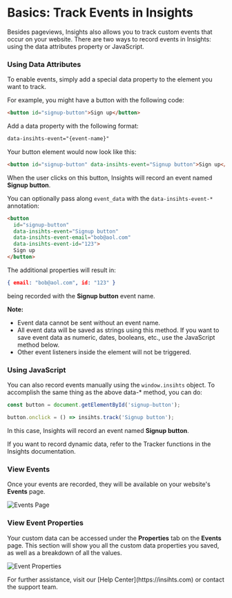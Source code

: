
# Basics: Track Events in Insights

Besides pageviews, Insights also allows you to track custom events that occur on your website. There are two ways to record events in Insights: using the data attributes property or JavaScript.

<Steps>

### Using Data Attributes

To enable events, simply add a special data property to the element you want to track.

For example, you might have a button with the following code:

```html
<button id="signup-button">Sign up</button>
```

Add a data property with the following format:

```html
data-insihts-event="{event-name}"
```

Your button element would now look like this:

```html
<button id="signup-button" data-insihts-event="Signup button">Sign up</button>
```

When the user clicks on this button, Insights will record an event named **Signup button**.

You can optionally pass along `event_data` with the `data-insihts-event-*` annotation:

```html
<button 
  id="signup-button" 
  data-insihts-event="Signup button"
  data-insihts-event-email="bob@aol.com"
  data-insihts-event-id="123">
  Sign up
</button>
```

The additional properties will result in:

```json
{ email: "bob@aol.com", id: "123" }
```

being recorded with the **Signup button** event name.

**Note:**
- Event data cannot be sent without an event name.
- All event data will be saved as strings using this method. If you want to save event data as numeric, dates, booleans, etc., use the JavaScript method below.
- Other event listeners inside the element will not be triggered.

### Using JavaScript

You can also record events manually using the `window.insihts` object. To accomplish the same thing as the above data-* method, you can do:

```js
const button = document.getElementById('signup-button');

button.onclick = () => insihts.track('Signup button');
```

In this case, Insights will record an event named **Signup button**.

If you want to record dynamic data, refer to the Tracker functions in the Insights documentation.

### View Events

Once your events are recorded, they will be available on your website's **Events** page.

![Events Page](https://insihts.com)

### View Event Properties

Your custom data can be accessed under the **Properties** tab on the **Events** page. This section will show you all the custom data properties you saved, as well as a breakdown of all the values.

![Event Properties](https://insihts.com)

</Steps>

<Callout>
  For further assistance, visit our [Help Center](https://insihts.com) or contact the support team.
</Callout>
